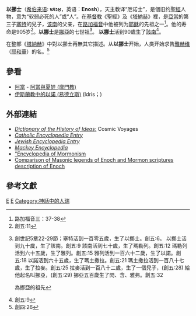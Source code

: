 {{不是|以諾}}
'''以挪士'''（[[希伯来语|希伯来语]]: '''אֱנוֹשׁ'''，英语：'''Enosh'''），天主教译“厄诺士”，是個旧约[[聖經|聖經]]人物，意为“软弱必死的人”或“人”。在[[基督教|基督教]]《聖經》及《[[塔納赫|塔納赫]]》裡，是[[亞當|亞當]]的第三子[[塞特|塞特]]的兒子，[[该南|该南]]的父亲，在[[路加福音|路加福音]]中他被列为[[耶稣|耶稣]]的先祖之一<ref>路加福音三：37-38</ref>。他的寿命是905岁<ref>創五:11</ref>。'''以挪士'''是[[挪亞|挪亞]]的七世祖<ref>創世記5章22-29節；塞特活到一百零五歲，生了以挪士。創五:6。
以挪士活到九十歲，生了該南。創五:9
該南活到七十歲，生了瑪勒列。創五:12
瑪勒列活到六十五歲，生了雅列。創五:15
雅列活到一百六十二歲，生了以諾。創五:18
以諾活到六十五歲，生了瑪土撒拉。創五:21
瑪土撒拉活到一百八十七歲，生了拉麥。創五:25
拉麥活到一百八十二歲，生了一個兒子，(創五:28)
給他起名叫挪亞，(創五:29)
挪亞五百歲生了閃、含、雅弗。創五:32

為挪亞的祖先</ref>。
'''以挪士'''活到90歲生了[[該南|該南]]<ref>創五:9</ref>。

在整部《[[塔納赫|塔納赫]]》中對以挪士再無其它描述。从'''以挪士'''开始，人类开始求告[[雅赫维|雅赫维]]（[[耶和華|耶和華]]）的名。<ref>創四:26</ref>

== 參看 ==
*[[阿當|阿當]] - [[阿當與夏娃_(摩門教)|阿當與夏娃 (摩門教)]]
*[[易德立斯|伊斯蘭教中的以諾 (易德立斯)]] (Idris；{{rtl-lang|ar|إدريس}})

== 外部連結 ==
*[https://web.archive.org/web/20050211084959/http://etext.lib.virginia.edu/cgi-local/DHI/dhi.cgi?id=dv1-65 ''Dictionary of the History of Ideas'':] Cosmic Voyages
*[http://www.newadvent.org/cathen/07218a.htm ''Catholic Encyclopedia Entry'']{{Wayback|url=http://www.newadvent.org/cathen/07218a.htm |date=20110513234113 }}
*[http://www.jewishencyclopedia.com/view.jsp?artid=383&letter=E ''Jewish Encyclopedia Entry'']{{Wayback|url=http://www.jewishencyclopedia.com/view.jsp?artid=383&letter=E |date=20110926204607 }}
*[https://web.archive.org/web/20041227132415/http://users.1st.net/fischer/MacEncE2.HTM ''Mackey Encyclopedia'']
*[https://web.archive.org/web/20060118162529/http://www.lightplanet.com/mormons/basic/bible/people/enoch_eom.htm "Encyclopedia of Mormonism]
*[https://web.archive.org/web/20110308052441/http://www.cephasministry.com/mormon_is_there_no_help.html Comparison of Masonic legends of Enoch and Mormon scriptures description of Enoch]

== 參考文獻 ==
{{reflist}}

{{Adam to David}}
{{伊斯蘭教先知}}

[[Category:聖經人物|E]]
[[Category:古蘭經人物|E]]
[[Category:神話中的人瑞|Category:神話中的人瑞]]